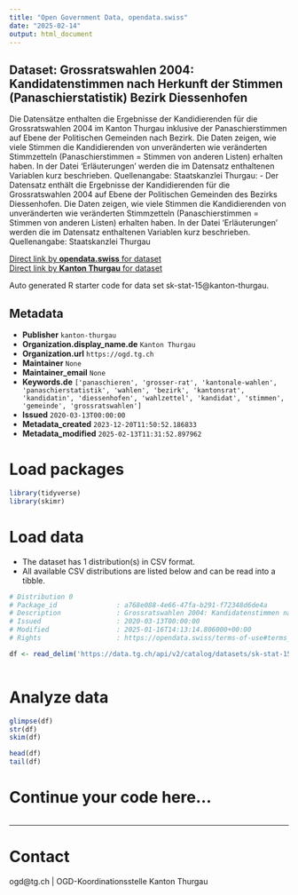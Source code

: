 ```yaml
---
title: "Open Government Data, opendata.swiss"
date: "2025-02-14"
output: html_document
---
```


## Dataset: Grossratswahlen 2004: Kandidatenstimmen nach Herkunft der Stimmen (Panaschierstatistik) Bezirk Diessenhofen

Die Datensätze enthalten die Ergebnisse der Kandidierenden für die Grossratswahlen 2004 im Kanton Thurgau inklusive der Panaschierstimmen auf Ebene der Politischen Gemeinden nach Bezirk. Die Daten zeigen, wie viele Stimmen die Kandidierenden von unveränderten wie veränderten Stimmzetteln (Panaschierstimmen = Stimmen von anderen Listen) erhalten haben. In der Datei 'Erläuterungen' werden die im Datensatz enthaltenen Variablen kurz beschrieben. Quellenangabe: Staatskanzlei Thurgau: -  Der Datensatz enthält die Ergebnisse der Kandidierenden für die Grossratswahlen 2004 auf Ebene der Politischen Gemeinden des Bezirks Diessenhofen. Die Daten zeigen, wie viele Stimmen die Kandidierenden von unveränderten wie veränderten Stimmzetteln (Panaschierstimmen = Stimmen von anderen Listen) erhalten haben. In der Datei 'Erläuterungen' werden die im Datensatz enthaltenen Variablen kurz beschrieben. Quellenangabe: Staatskanzlei Thurgau

[Direct link by **opendata.swiss** for dataset](https://opendata.swiss/de/dataset/grossratswahlen-2004-kandidatenstimmen-nach-herkunft-der-stimmen-panaschierstatistik-bezirk-die)<br>
[Direct link by **Kanton Thurgau** for dataset](https://data.tg.ch/explore/dataset/sk-stat-15/)

Auto generated R starter code for data set sk-stat-15@kanton-thurgau.

## Metadata

- **Publisher** `kanton-thurgau`
- **Organization.display_name.de** `Kanton Thurgau`
- **Organization.url** `https://ogd.tg.ch`
- **Maintainer** `None`
- **Maintainer_email** `None`
- **Keywords.de** `['panaschieren', 'grosser-rat', 'kantonale-wahlen', 'panaschierstatistik', 'wahlen', 'bezirk', 'kantonsrat', 'kandidatin', 'diessenhofen', 'wahlzettel', 'kandidat', 'stimmen', 'gemeinde', 'grossratswahlen']`
- **Issued** `2020-03-13T00:00:00`
- **Metadata_created** `2023-12-20T11:50:52.186833`
- **Metadata_modified** `2025-02-13T11:31:52.897962`


# Load packages

```r

library(tidyverse)
library(skimr)

```

# Load data

-   The dataset has 1 distribution(s) in CSV format.
-   All available CSV distributions are listed below and can be read into a tibble.

```r

# Distribution 0
# Package_id               : a768e088-4e66-47fa-b291-f72348d6de4a
# Description              : Grossratswahlen 2004: Kandidatenstimmen nach Herkunft der Stimmen (Panaschierstatistik) Bezirk Diessenhofen (csv)
# Issued                   : 2020-03-13T00:00:00
# Modified                 : 2025-01-16T14:13:14.806000+00:00
# Rights                   : https://opendata.swiss/terms-of-use#terms_by

df <- read_delim('https://data.tg.ch/api/v2/catalog/datasets/sk-stat-15/exports/csv?use_labels=true')



```

# Analyze data

```r

glimpse(df)
str(df)
skim(df)

head(df)
tail(df)

```

# Continue your code here...

```r

```

------------------------------------------------------------------------

# Contact

ogd@tg.ch | OGD-Koordinationsstelle Kanton Thurgau
